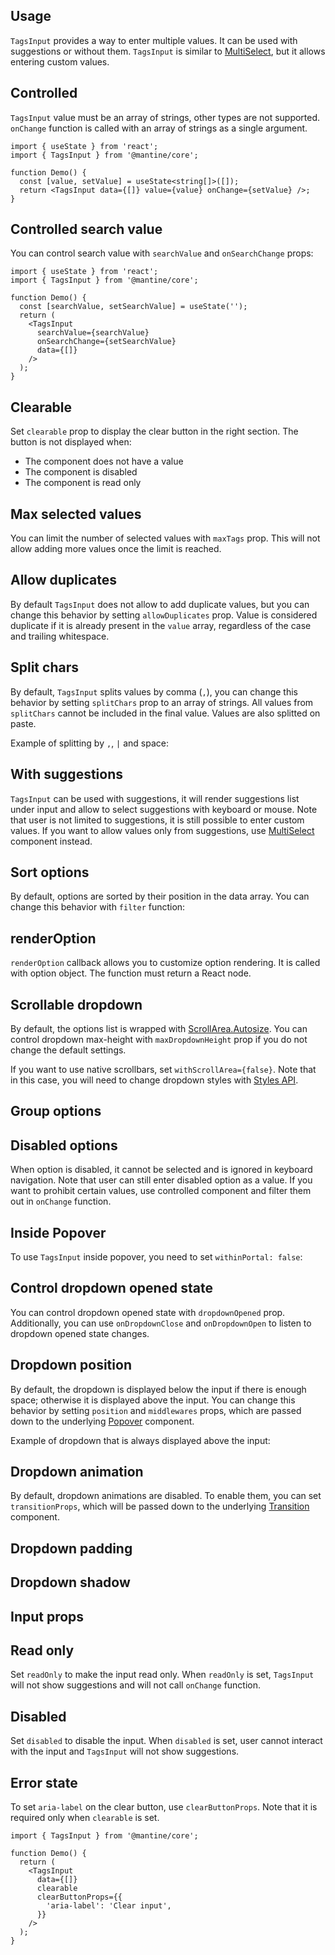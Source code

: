 

<ComboboxDisclaimer component="TagsInput" />

## Usage

`TagsInput` provides a way to enter multiple values. It can be used with suggestions or without them.
`TagsInput` is similar to [MultiSelect](/core/multi-select), but it allows entering custom values.

<Demo data={TagsInputDemos.usage} />

## Controlled

`TagsInput` value must be an array of strings, other types are not supported.
`onChange` function is called with an array of strings as a single argument.

```tsx
import { useState } from 'react';
import { TagsInput } from '@mantine/core';

function Demo() {
  const [value, setValue] = useState<string[]>([]);
  return <TagsInput data={[]} value={value} onChange={setValue} />;
}
```

## Controlled search value

You can control search value with `searchValue` and `onSearchChange` props:

```tsx
import { useState } from 'react';
import { TagsInput } from '@mantine/core';

function Demo() {
  const [searchValue, setSearchValue] = useState('');
  return (
    <TagsInput
      searchValue={searchValue}
      onSearchChange={setSearchValue}
      data={[]}
    />
  );
}
```

## Clearable

Set `clearable` prop to display the clear button in the right section. The button is not displayed
when:

- The component does not have a value
- The component is disabled
- The component is read only

<Demo data={TagsInputDemos.clearable} />

## Max selected values

You can limit the number of selected values with `maxTags` prop. This will not allow adding more values
once the limit is reached.

<Demo data={TagsInputDemos.maxTags} />

## Allow duplicates

By default `TagsInput` does not allow to add duplicate values, but you can change this behavior by
setting `allowDuplicates` prop. Value is considered duplicate if it is already present in the `value` array,
regardless of the case and trailing whitespace.

<Demo data={TagsInputDemos.allowDuplicates} />

## Split chars

By default, `TagsInput` splits values by comma (`,`), you can change this behavior by setting
`splitChars` prop to an array of strings. All values from `splitChars` cannot be included in the final value.
Values are also splitted on paste.

Example of splitting by `,`, `|` and space:

<Demo data={TagsInputDemos.splitChars} />

## With suggestions

`TagsInput` can be used with suggestions, it will render suggestions list under input and allow to select
suggestions with keyboard or mouse. Note that user is not limited to suggestions, it is still possible to
enter custom values. If you want to allow values only from suggestions, use [MultiSelect](/core/multi-select) component instead.

<Demo data={TagsInputDemos.data} />

<ComboboxData component="TagsInput" />

<ComboboxFiltering component="TagsInput" />

<Demo data={TagsInputDemos.search} />

## Sort options

By default, options are sorted by their position in the data array. You can change this behavior
with `filter` function:

<Demo data={TagsInputDemos.sort} />

<ComboboxLargeData component="TagsInput" />

<Demo data={TagsInputDemos.limit} />

## renderOption

`renderOption` callback allows you to customize option rendering. It is called with option object.
The function must return a React node.

<Demo data={TagsInputDemos.renderOption} />

## Scrollable dropdown

By default, the options list is wrapped with [ScrollArea.Autosize](/core/scroll-area).
You can control dropdown max-height with `maxDropdownHeight` prop if you do not change the default settings.

If you want to use native scrollbars, set `withScrollArea={false}`. Note that in this case,
you will need to change dropdown styles with [Styles API](/styles/styles-api).

<Demo data={TagsInputDemos.scrollArea} />

## Group options

<Demo data={TagsInputDemos.groups} />

## Disabled options

When option is disabled, it cannot be selected and is ignored in keyboard navigation.
Note that user can still enter disabled option as a value. If you want to prohibit certain values,
use controlled component and filter them out in `onChange` function.

<Demo data={TagsInputDemos.disabledOptions} />

<ComboboxProps component="TagsInput" />

## Inside Popover

To use `TagsInput` inside popover, you need to set `withinPortal: false`:

<Demo data={TagsInputDemos.withinPopover} />

## Control dropdown opened state

You can control dropdown opened state with `dropdownOpened` prop. Additionally,
you can use `onDropdownClose` and `onDropdownOpen` to listen to dropdown opened state changes.

<Demo data={TagsInputDemos.dropdownOpened} />

## Dropdown position

By default, the dropdown is displayed below the input if there is enough space; otherwise it is displayed above the input.
You can change this behavior by setting `position` and `middlewares` props, which are passed down to the
underlying [Popover](/core/popover) component.

Example of dropdown that is always displayed above the input:

<Demo data={TagsInputDemos.dropdownPosition} />

## Dropdown animation

By default, dropdown animations are disabled. To enable them, you can set `transitionProps`,
which will be passed down to the underlying [Transition](/core/transition) component.

<Demo data={TagsInputDemos.dropdownAnimation} />

## Dropdown padding

<Demo data={TagsInputDemos.dropdownPadding} />

## Dropdown shadow

<Demo data={TagsInputDemos.dropdownShadow} />

<InputSections component="TagsInput" />

<Demo data={TagsInputDemos.sections} />

## Input props

<InputFeatures component="TagsInput" element="input" />

<Demo data={TagsInputDemos.configurator} />

## Read only

Set `readOnly` to make the input read only. When `readOnly` is set,
`TagsInput` will not show suggestions and will not call `onChange` function.

<Demo data={TagsInputDemos.readOnly} />

## Disabled

Set `disabled` to disable the input. When `disabled` is set,
user cannot interact with the input and `TagsInput` will not show suggestions.

<Demo data={TagsInputDemos.disabled} />

## Error state

<Demo data={TagsInputDemos.error} />

<StylesApiSelectors component="TagsInput" />

<Demo data={TagsInputDemos.stylesApi} />

<GetElementRef component="TagsInput" refType="input" />

<InputAccessibility component="TagsInput" />

To set `aria-label` on the clear button, use `clearButtonProps`. Note that it is required
only when `clearable` is set.

```tsx
import { TagsInput } from '@mantine/core';

function Demo() {
  return (
    <TagsInput
      data={[]}
      clearable
      clearButtonProps={{
        'aria-label': 'Clear input',
      }}
    />
  );
}
```

